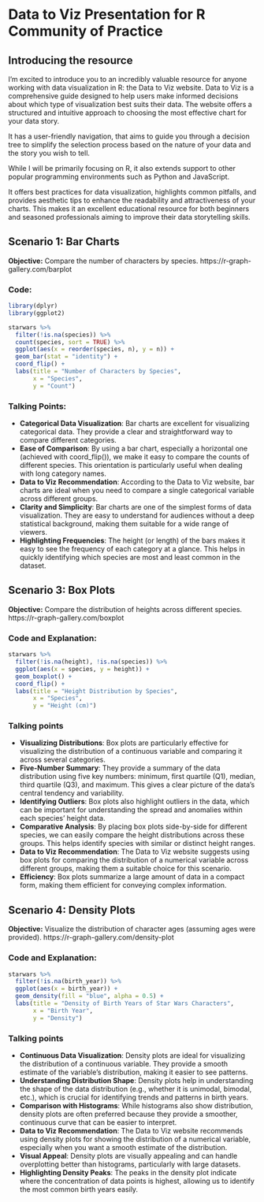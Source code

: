 # Data to Viz Presentation for R Community of Practice

## Introducing the resource
I'm excited to introduce you to an incredibly valuable resource for anyone working with data visualization in R: the Data to Viz website. Data to Viz is a comprehensive guide designed to help users make informed decisions about which type of visualization best suits their data. The website offers a structured and intuitive approach to choosing the most effective chart for your data story.

It has a user-friendly navigation, that aims to guide you through a decision tree to simplify the selection process based on the nature of your data and the story you wish to tell.

While I will be primarily focusing on R, it also extends support to other popular programming environments such as Python and JavaScript.

It offers best practices for data visualization, highlights common pitfalls, and provides aesthetic tips to enhance the readability and attractiveness of your charts. This makes it an excellent educational resource for both beginners and seasoned professionals aiming to improve their data storytelling skills.

## Scenario 1: Bar Charts
**Objective:** Compare the number of characters by species.
https://r-graph-gallery.com/barplot

### Code:
```r
library(dplyr)
library(ggplot2)

starwars %>%
  filter(!is.na(species)) %>%
  count(species, sort = TRUE) %>%
  ggplot(aes(x = reorder(species, n), y = n)) +
  geom_bar(stat = "identity") +
  coord_flip() +
  labs(title = "Number of Characters by Species",
       x = "Species",
       y = "Count")
```
### Talking Points:
- **Categorical Data Visualization**: Bar charts are excellent for visualizing categorical data. They provide a clear and straightforward way to compare different categories.
- **Ease of Comparison**: By using a bar chart, especially a horizontal one (achieved with coord_flip()), we make it easy to compare the counts of different species. This orientation is particularly useful when dealing with long category names.
- **Data to Viz Recommendation**: According to the Data to Viz website, bar charts are ideal when you need to compare a single categorical variable across different groups.
- **Clarity and Simplicity**: Bar charts are one of the simplest forms of data visualization. They are easy to understand for audiences without a deep statistical background, making them suitable for a wide range of viewers.
- **Highlighting Frequencies**: The height (or length) of the bars makes it easy to see the frequency of each category at a glance. This helps in quickly identifying which species are most and least common in the dataset.

## Scenario 3: Box Plots
**Objective:** Compare the distribution of heights across different species.
https://r-graph-gallery.com/boxplot

### Code and Explanation:
```r
starwars %>%
  filter(!is.na(height), !is.na(species)) %>%
  ggplot(aes(x = species, y = height)) +
  geom_boxplot() +
  coord_flip() +
  labs(title = "Height Distribution by Species",
       x = "Species",
       y = "Height (cm)")
```

### Talking points
- **Visualizing Distributions**: Box plots are particularly effective for visualizing the distribution of a continuous variable and comparing it across several categories.
- **Five-Number Summary**: They provide a summary of the data distribution using five key numbers: minimum, first quartile (Q1), median, third quartile (Q3), and maximum. This gives a clear picture of the data's central tendency and variability.
- **Identifying Outliers**: Box plots also highlight outliers in the data, which can be important for understanding the spread and anomalies within each species' height data.
- **Comparative Analysis**: By placing box plots side-by-side for different species, we can easily compare the height distributions across these groups. This helps identify species with similar or distinct height ranges.
- **Data to Viz Recommendation**: The Data to Viz website suggests using box plots for comparing the distribution of a numerical variable across different groups, making them a suitable choice for this scenario.
- **Efficiency**: Box plots summarize a large amount of data in a compact form, making them efficient for conveying complex information.

## Scenario 4: Density Plots
**Objective:** Visualize the distribution of character ages (assuming ages were provided).
https://r-graph-gallery.com/density-plot

### Code and Explanation:
```r
starwars %>%
  filter(!is.na(birth_year)) %>%
  ggplot(aes(x = birth_year)) +
  geom_density(fill = "blue", alpha = 0.5) +
  labs(title = "Density of Birth Years of Star Wars Characters",
       x = "Birth Year",
       y = "Density")
```

### Talking points
- **Continuous Data Visualization**: Density plots are ideal for visualizing the distribution of a continuous variable. They provide a smooth estimate of the variable's distribution, making it easier to see patterns.
- **Understanding Distribution Shape**: Density plots help in understanding the shape of the data distribution (e.g., whether it is unimodal, bimodal, etc.), which is crucial for identifying trends and patterns in birth years.
- **Comparison with Histograms**: While histograms also show distribution, density plots are often preferred because they provide a smoother, continuous curve that can be easier to interpret.
- **Data to Viz Recommendation**: The Data to Viz website recommends using density plots for showing the distribution of a numerical variable, especially when you want a smooth estimate of the distribution.
- **Visual Appeal**: Density plots are visually appealing and can handle overplotting better than histograms, particularly with large datasets.
- **Highlighting Density Peaks**: The peaks in the density plot indicate where the concentration of data points is highest, allowing us to identify the most common birth years easily.